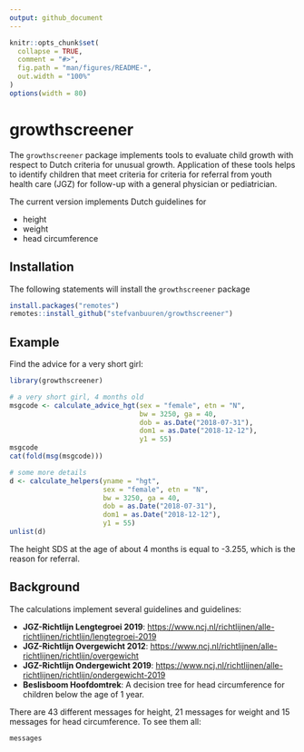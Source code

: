 ```yaml
---
output: github_document
---
```


<!-- README.md is generated from README.Rmd. Please edit that file -->

```r
knitr::opts_chunk$set(
  collapse = TRUE,
  comment = "#>",
  fig.path = "man/figures/README-",
  out.width = "100%"
)
options(width = 80)
```
# growthscreener

<!-- badges: start -->
<!-- badges: end -->

The `growthscreener` package implements tools to evaluate child 
growth with respect to Dutch criteria for unusual growth. 
Application of these tools helps to identify children that meet 
criteria for criteria for referral from youth health care (JGZ) for
follow-up with a general physician or pediatrician.

The current version implements Dutch guidelines for

- height
- weight
- head circumference

## Installation

The following statements will install the `growthscreener` package

```r
install.packages("remotes")
remotes::install_github("stefvanbuuren/growthscreener")
```

## Example

Find the advice for a very short girl:

```r
library(growthscreener)

# a very short girl, 4 months old
msgcode <- calculate_advice_hgt(sex = "female", etn = "N", 
                                bw = 3250, ga = 40,
                                dob = as.Date("2018-07-31"),
                                dom1 = as.Date("2018-12-12"), 
                                y1 = 55)
msgcode
cat(fold(msg(msgcode)))

# some more details
d <- calculate_helpers(yname = "hgt", 
                       sex = "female", etn = "N", 
                       bw = 3250, ga = 40,
                       dob = as.Date("2018-07-31"),
                       dom1 = as.Date("2018-12-12"), 
                       y1 = 55)
unlist(d)
```

The height SDS at the age of about 4 months is equal to -3.255, which is 
the reason for referral.

## Background

The calculations implement several guidelines and guidelines:

- **JGZ-Richtlijn Lengtegroei 2019**: <https://www.ncj.nl/richtlijnen/alle-richtlijnen/richtlijn/lengtegroei-2019>
- **JGZ-Richtlijn Overgewicht 2012**: <https://www.ncj.nl/richtlijnen/alle-richtlijnen/richtlijn/overgewicht>
- **JGZ-Richtlijn Ondergewicht 2019**: <https://www.ncj.nl/richtlijnen/alle-richtlijnen/richtlijn/ondergewicht-2019>
- **Beslisboom Hoofdomtrek**: A decision tree for head circumference for children below the age of 1 year.

There are 43 different messages for height, 21 messages for weight and 15 messages for head circumference. To see them all:

```r
messages
```



